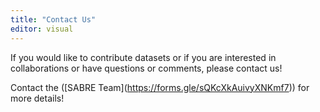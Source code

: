 ```yaml
---
title: "Contact Us"
editor: visual
---
```


If you would like to contribute datasets or if you are interested in collaborations or have questions or comments, please contact us!

Contact the (\[SABRE Team\](<https://forms.gle/sQKcXkAuivyXNKmf7>)) for more details!
